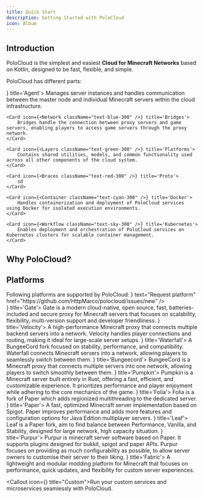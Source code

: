 ```yaml
---
title: Quick Start
description: Getting Started with PoloCloud
icon: Album
---
```



## Introduction
PoloCloud is the simplest and easiest **Cloud for Minecraft Networks** based on Kotlin, designed to be fast, flexible, and simple.

PoloCloud has different parts:

<Cards>
    <Card icon={<CpuIcon className="text-purple-300" />} title='Agent'>
        Manages server instances and handles communication between the master node and individual Minecraft servers within the cloud infrastructure.
    </Card>

    <Card icon={<Network className="text-blue-300" />} title='Bridges'>
        Bridges handle the connection between proxy servers and game servers, enabling players to access game servers through the proxy network.
    </Card>

    <Card icon={<Layers className="text-green-300" />} title='Platforms'>
        Contains shared utilities, models, and common functionality used across all other components of the cloud system.
    </Card>

    <Card icon={<Braces className="text-red-300" />} title='Proto'>
        sd
    </Card>

    <Card icon={<Container className="text-cyan-300" />} title='Docker'>
        Handles containerization and deployment of PoloCloud services using Docker for isolated execution environments.
    </Card>
    
    <Card icon={<Workflow className="text-sky-300" />} title='Kubernetes'>
        Enables deployment and orchestration of PoloCloud services on Kubernetes clusters for scalable container management.
    </Card>
</Cards>

## Why PoloCloud?

## Platforms


<div className="inline">
Following platforms are supported by PoloCloud: <ButtonLink icon={<Plus />} text="Request platform" href="https://github.com/HttpMarco/polocloud/issues/new" />
</div>

<Cards>
    <Card icon={<img
      src={gateIcon}
      alt="Gate"
      className="w-6 h-6"
        />}
    title='Gate'>
        Gate is a modern cloud-native, open source, fast, batteries-included and secure proxy for Minecraft servers that focuses on scalability, flexibility, multi-version support and developer friendliness.
    </Card>
    <Card icon={<img
      src={velocityIcon}
      alt="Velocity"
      className="w-6 h-6"
        />}
    title='Velocity'>
        A high-performance Minecraft proxy that connects multiple backend servers into a network. Velocity handles player connections and routing, making it ideal for large-scale server setups.
    </Card>
    <Card icon={<img
      src={waterfallIcon}
      alt="Waterfall"
      className="w-6 h-6"
        />}
    title='Waterfall'>
        A BungeeCord fork focused on stability, performance, and compatibility. Waterfall connects Minecraft servers into a network, allowing players to seamlessly switch between them.
    </Card>
    <Card icon={<Waypoints className="text-yellow-300"/>}
    title='Bungeecord'>
        BungeeCord is a Minecraft proxy that connects multiple servers into one network, allowing players to switch smoothly between them.
    </Card>
        <Card icon={<img
      src={pumpkinIcon}
      alt="Pumpkin"
      className="w-6 h-6"
        />}
    title='Pumpkin'>
        Pumpkin is a Minecraft server built entirely in Rust, offering a fast, efficient, and customizable experience. It prioritizes performance and player enjoyment while adhering to the core mechanics of the game.
    </Card>
    <Card icon={<img
      src={foliaIcon}
      alt="Folia"
      className="w-6 h-6"
        />}
    title='Folia'>
        Folia is a fork of Paper which adds regionized multithreading to the dedicated server.
    </Card>
    <Card icon={<img
      src={paperIcon}
      alt="Paper"
      className="w-6 h-6"
        />}
    title='Paper'>
        A fast, optimized Minecraft server implementation based on Spigot. Paper improves performance and adds more features and configuration options for Java Edition multiplayer servers.
    </Card>
    <Card icon={<img
      src={leafIcon}
      alt="Leaf"
      className="w-6 h-6"
        />}
    title='Leaf'>
        Leaf is a Paper fork, aim to find balance between Performance, Vanilla, and Stability, designed for large network, high capacity situation.
    </Card>
    <Card icon={<img
      src={purpurIcon}
      alt="Purpur"
      className="w-6 h-6"
        />}
    title='Purpur'>
        Purpur is minecraft server software based on Paper. It supports plugins designed for bukkit, spigot and paper APIs. Purpur focuses on providing as much configurability as possible, to allow server owners to customise their server to their liking.
    </Card>
    <Card icon={<img
      src={fabricIcon}
      alt="fabric"
      className="w-6 h-6"
        />}
    title='Fabric'>
        A lightweight and modular modding platform for Minecraft that focuses on performance, quick updates, and flexibility for custom server experiences.
    </Card>
</Cards>

<Callout icon={<FolderCog />} title="Custom">Run your custom services and microservices seamlessly with PoloCloud.</Callout>